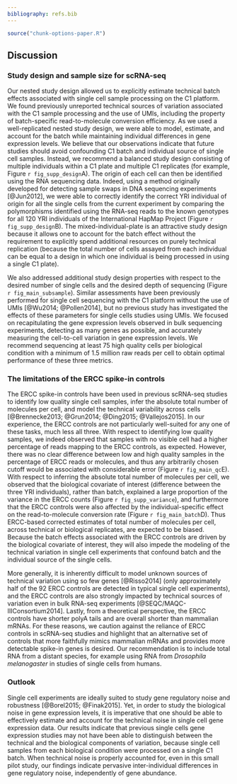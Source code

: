 ```yaml
---
bibliography: refs.bib
---
```


```r
source("chunk-options-paper.R")
```

## Discussion

### Study design and sample size for scRNA-seq

Our nested study design allowed us to explicitly estimate technical batch effects associated with single cell sample processing on the C1 platform.
We found previously unreported technical sources of variation associated with the C1 sample processing and the use of UMIs, including the property of batch-specific read-to-molecule conversion efficiency.
As we used a well-replicated nested study design, we were able to model, estimate, and account for the batch while maintaining individual differences in gene expression levels.
We believe that our observations indicate that future studies should avoid confounding C1 batch and individual source of single cell samples.
Instead, we recommend a balanced study design consisting of multiple individuals within a C1 plate and multiple C1 replicates (for example, Figure `r fig_supp_design`A).
The origin of each cell can then be identified using the RNA sequencing data.
Indeed, using a method originally developed for detecting sample swaps in DNA sequencing experiments [@Jun2012], we were able to correctly identify the correct YRI individual of origin for all the single cells from the current experiment by comparing the polymorphisms identified using the RNA-seq reads to the known genotypes for all 120 YRI individuals of the International HapMap Project (Figure `r fig_supp_design`B).
The mixed-individual-plate is an attractive study design because it allows one to account for the batch effect without the requirement to explicitly spend additional resources on purely technical replication (because the total number of cells assayed from each individual can be equal to a design in which one individual is being processed in using a single C1 plate).

We also addressed additional study design properties with respect to the desired number of single cells and the desired depth of sequencing (Figure `r fig_main_subsample`).
Similar assessments have been previously performed for single cell sequencing with the C1 platform without the use of UMIs [@Wu2014; @Pollen2014], but no previous study has investigated the effects of these parameters for single cells studies using UMIs.
We focused on recapitulating the gene expression levels observed in bulk sequencing experiments, detecting as many genes as possible, and accurately measuring the cell-to-cell variation in gene expression levels.
We recommend sequencing at least 75 high quality cells per biological condition with a minimum of 1.5 million raw reads per cell to obtain optimal performance of these three metrics.

### The limitations of the ERCC spike-in controls

The ERCC spike-in controls have been used in previous scRNA-seq studies to identify low quality single cell samples, infer the absolute total number of molecules per cell, and model the technical variability across cells [@Brennecke2013; @Grun2014; @Ding2015; @Vallejos2015]. 
In our experience, the ERCC controls are not particularly well-suited for any one of these tasks, much less all three.
With respect to identifying low quality samples, we indeed observed that samples with no visible cell had a higher percentage of reads mapping to the ERCC controls, as expected.
However, there was no clear difference between low and high quality samples in the percentage of ERCC reads or molecules, and thus any arbitrarily chosen cutoff would be associated with considerable error (Figure `r fig_main_qc`E).
With respect to inferring the absolute total number of molecules per cell, we observed that the biological covariate of interest (difference between the three YRI individuals), rather than batch, explained a large proportion of the variance in the ERCC counts (Figure `r fig_supp_variance`), and furthermore that the ERCC controls were also affected by the individual-specific effect on the read-to-molecule conversion rate (Figure `r fig_main_batch`D).
Thus ERCC-based corrected estimates of total number of molecules per cell, across technical or biological replicates, are expected to be biased.
Because the batch effects associated with the ERCC controls are driven by the biological covariate of interest, they will also impede the modeling of the technical variation in single cell experiments that confound batch and the individual source of the single cells.

More generally, it is inherently difficult to model unknown sources of technical variation using so few genes [@Risso2014] (only approximately half of the 92 ERCC controls are detected in typical single cell experiments), and the ERCC controls are also strongly impacted by technical sources of variation even in bulk RNA-seq experiments [@SEQC/MAQC-IIIConsortium2014].
Lastly, from a theoretical perspective, the ERCC controls have shorter polyA tails and are overall shorter than mammalian mRNAs.
For these reasons, we caution against the reliance of ERCC controls in scRNA-seq studies and highlight that an alternative set of controls that more faithfully mimics mammalian mRNAs and provides more detectable spike-in genes is desired.
Our recommendation is to include total RNA from a distant species, for example using RNA from *Drosophila* *melanogaster* in studies of single cells from humans.

### Outlook

Single cell experiments are ideally suited to study gene regulatory noise and robustness [@Borel2015; @Finak2015]. 
Yet, in order to study the biological noise in gene expression levels, it is imperative that one should be able to effectively estimate and account for the technical noise in single cell gene expression data. 
Our results indicate that previous single cells gene expression studies may not have been able to distinguish between the technical and the biological components of variation, because single cell samples from each biological condition were processed on a single C1 batch. 
When technical noise is properly accounted for, even in this small pilot study, our findings indicate pervasive inter-individual differences in gene regulatory noise, independently of gene abundance. 
